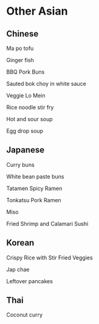 # Other Asian


## Chinese

Ma po tofu

Ginger fish

BBQ Pork Buns

Sauted bok choy in white sauce

Veggie Lo Mein

Rice noodle stir fry

Hot and sour soup

Egg drop soup


## Japanese

Curry buns

White bean paste buns

Tatamen Spicy Ramen

Tonkatsu Pork Ramen

Miso

Fried Shrimp and Calamari Sushi


## Korean

Crispy Rice with Stir Fried Veggies

Jap chae

Leftover pancakes


## Thai

Coconut curry








